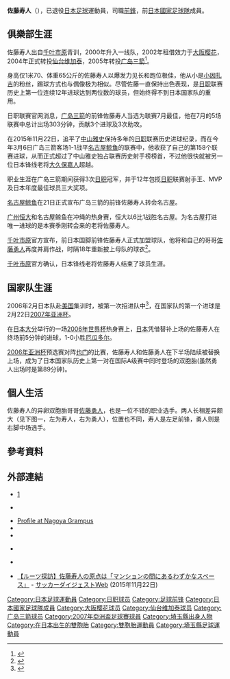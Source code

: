 {{noteta|G1=足球}}<br>{{Football player infobox| 
| playername= 佐藤寿人<br>さとう ひさと
| image    = [[File:Hisato_Sato.jpg|280px]]
| fullname = 佐藤寿人
| englishfullname = Hisato Satō
| nickname    = 
| height      = {{height|meters=1.70}}
| dateofbirth = {{birth date and age|1982|3|12}}
| cityofbirth = [[埼玉縣|埼玉縣]][[春日部市|春日部市]]
| countryofbirth = {{JPN}}
| clubnumber = 
| currentclub  = 已退役
| position = [[前鋒_(足球)|前鋒]]
| youthyears1 = 1994–1999
| youthclubs1 = [[千葉市原|千葉市原]]
| years1 = 2000–2003
| clubs1 = [[千葉市原|千葉市原]]
| caps1 = 22
| goals1 = 2
| years2 = 2002
| clubs2 = → [[大阪櫻花|大阪櫻花]] (外借)
| caps2 = 13
| goals2 = 2
| years3 = 2003
| clubs3 = → [[仙台維加泰|仙台維加泰]] (外借)
| caps3 = 30
| goals3 = 9
| years4 = 2004
| clubs4 = [[仙台維加泰|仙台維加泰]]
| caps4 = 44
| goals4 = 20
| years5 = 2005–2016
| clubs5 = [[廣島三箭|廣島三箭]]
| caps5 = 383
| goals5 = 178
| years6 = 2017–2018
| clubs6 = [[名古屋鯨魚|名古屋鯨魚]]
| caps6 = 39
| goals6 = 5
| years7 = 2019–2020
| clubs7 = [[千葉市原|千葉市原]]
| caps7 = 30
| goals7 = 4
| nationalyears1 = 2000–2001
| nationalteam1 = [[日本20歲以下足球代表隊|日本U-20]]
| nationalcaps1 = 8
| nationalgoals1 = 5
| nationalyears2 = 2006–2010
| nationalteam2 = [[日本國家足球隊|日本]]
| nationalcaps2 = 31
| nationalgoals2 = 4
| pcupdate = 2020年12月19日
| ntupdate = 2010年2月14日
}}
'''佐藤寿人'''（{{bd|1982年|3月12日||}}），已退役[[日本|日本]][[足球|足球]]運動員，司職[[前鋒|前鋒]]，前[[日本國家足球隊|日本國家足球隊]]成員。

== 俱樂部生涯 ==
佐藤寿人出自[[千叶市原|千叶市原]]青训，2000年升入一线队，2002年租借效力于[[大阪樱花|大阪樱花]]，2004年正式转投[[仙台维加泰|仙台维加泰]]，2005年转投[[广岛三箭|广岛三箭]]<ref>{{Cite web|date=2005-09-12|url=http://www.ssksports.com/hummel/news/detail.php?id=373|title=【ヒュンメル】サンフレッチェ広島の佐藤寿人選手と契約|publisher=[[ヒュンメル|ヒュンメル]]|accessdate=2011-01-14|archive-date=2011-09-17|archive-url=https://web.archive.org/web/20110917073143/http://www.ssksports.com/hummel/news/detail.php?id=373|dead-url=no}}</ref>。

身高仅1米70、体重65公斤的佐藤寿人以爆发力见长和跑位极佳，他从小是[[小因扎吉|小因扎吉]]的粉丝，踢球方式也与偶像极为相似。尽管佐藤一直保持出色表现，是[[日职|日职]]联赛历史上第一位连续12年进球达到两位数的球员，但始终得不到日本国家队的重用。

日职联赛官网消息，[[广岛三箭|广岛三箭]]的前锋佐藤寿人当选为联赛7月最佳，他在7月的5场联赛中总计出场303分钟，贡献3个进球及3次助攻。

在2015年11月22日，追平了[[中山雅史|中山雅史]]保持多年的[[日职|日职]]联赛历史进球纪录，而在今年3月6日广岛三箭客场1-1战平[[名古屋鲸鱼|名古屋鲸鱼]]的联赛中，他收获了自己的第158个联赛进球，从而正式超过了中山雅史独占联赛历史射手榜榜首，不过他很快就被另一位日本锋线老将[[大久保嘉人|大久保嘉人]]超越。

职业生涯在广岛三箭期间获得3次[[日职|日职]]冠军，并于12年包揽[[日职|日职]]联赛射手王、MVP及日本年度最佳球员三大奖项。

[[名古屋鲸鱼|名古屋鲸鱼]]在21日正式宣布广岛三箭的前锋佐藤寿人转会名古屋。

[[广州恒大|广州恒大]]和名古屋鲸鱼在冲绳的热身赛，恒大以6比1战胜名古屋。为名古屋打进唯一进球的是本赛季刚转会来的老将佐藤寿人。

[[千叶市原|千叶市原]]官方宣布，前日本国脚前锋佐藤寿人正式加盟球队，他将和自己的哥哥[[佐藤勇人|佐藤勇人]]再度并肩作战，时隔18年重新披上母队的球衣<ref name=jef1812>{{Cite press release|title=佐藤寿人選手の加入について|url=https://jefunited.co.jp/news/2018/12/top/154518120012053.html|publisher=ジェフユナイテッド千葉|date=2018-12-19|accessdate=2018-12-19|archive-date=2018-12-19|archive-url=https://web.archive.org/web/20181219134248/https://jefunited.co.jp/news/2018/12/top/154518120012053.html|dead-url=no}}</ref>。

[[千叶市原|千叶市原]]官方确认，日本锋线老将佐藤寿人结束了球员生涯。

== 国家队生涯 ==
2006年2月日本队赴[[美国|美国]]集训时，被第一次招进队中<ref name=nationalteam>{{cite web | url =http://www.jfootball-db.com/en/players/sato_hisato.html | title =SATO Hisato | publisher =Japan National Football Team Database | accessdate =January 8, 2013 | url-status =dead | archivedate =2021-06-24 | archive-url =https://web.archive.org/web/20210624201259/http://www.jfootball-db.com/en/players/sato_hisato.html }}</ref>，在国家队的第一个进球是2月22日[[2007年亚洲杯|2007年亚洲杯]]。

在[[日本|日本]][[大分縣|大分]]举行的一场[[2006年世界杯|2006年世界杯]]热身赛上，[[日本国家足球队|日本]]凭借替补上场的佐藤寿人在终场前5分钟的进球，1-0小胜[[厄瓜多尔国家足球队|厄瓜多尔]]。

[[2006年亚洲杯|2006年亚洲杯]]预选赛对阵[[也门国家足球队|也门]]的比赛，佐藤寿人和佐藤勇人在下半场陆续被替换上场，成为了日本国家队历史上第一对在国际A级赛中同时登场的双胞胎(虽然勇人出场时是第89分钟)。

==個人生活==
佐藤寿人的异卵双胞胎哥哥[[佐藤勇人|佐藤勇人]]，也是一位不错的职业选手。两人长相差异颇大（见下图一，左为寿人，右为勇人），位置也不同，寿人是左足前锋，勇人则是右脚中场选手。

== 參考資料 ==
{{reflist}}

==外部連結==
{{Commons category}}
* [http://www.jfootball-db.com/en/players/sato_hisato.html] {{Wayback|url=http://www.jfootball-db.com/en/players/sato_hisato.html |date=20210624201259 }}
* {{Official website|http://www.hisato-sato.net/game/}} {{in lang|ja}}
* [http://nagoya-grampus.jp/team/top/player/2018/11-hisato-sato.html Profile at Nagoya Grampus]{{Wayback|url=http://nagoya-grampus.jp/team/top/player/2018/11-hisato-sato.html |date=20190829102009 }}
* {{J.League player|2976}}
* {{Official website|hisato-sato.net}}
* {{FIFA player|180932}} {{en icon}}
* {{NFT player | pid = 13018}} {{en icon}}
* [http://www.soccerdigestweb.com/news/detail/id=11508 【ルーツ探訪】佐藤寿人の原点は「マンションの間にあるわずかなスペース」]{{Wayback|url=http://www.soccerdigestweb.com/news/detail/id=11508 |date=20200803232111 }} - [[サッカーダイジェスト|サッカーダイジェスト]]Web (2015年11月22日)

{{2001年世界青年錦標賽日本参赛名单}}
{{2007年亚洲杯足球赛日本参赛名单}}

[[Category:日本足球運動員|Category:日本足球運動員]]
[[Category:日职球员|Category:日职球员]]
[[Category:足球前锋|Category:足球前锋]]
[[Category:日本國家足球隊成員|Category:日本國家足球隊成員]]
[[Category:大阪樱花球员|Category:大阪樱花球员]]
[[Category:仙台维加泰球员|Category:仙台维加泰球员]]
[[Category:广岛三箭球员|Category:广岛三箭球员]]
[[Category:2007年亞洲盃足球賽球員|Category:2007年亞洲盃足球賽球員]]
[[Category:埼玉縣出身人物|Category:埼玉縣出身人物]]
[[Category:在日本出生的雙胞胎|Category:在日本出生的雙胞胎]]
[[Category:雙胞胎運動員|Category:雙胞胎運動員]]
[[Category:埼玉縣足球運動員|Category:埼玉縣足球運動員]]